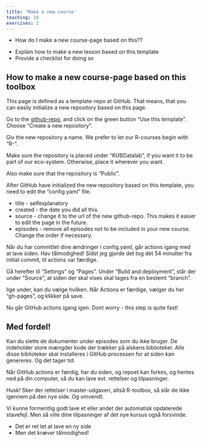 ```yaml
---
title: 'Make a new course'
teaching: 10
exercises: 2
---
```


:::::::::::::::::::::::::::::::::::::: questions 

- How do I make a new course-page based on this??

::::::::::::::::::::::::::::::::::::::::::::::::

::::::::::::::::::::::::::::::::::::: objectives

- Explain how to make a new lesson based on this template
- Provide a checklist for doing so

::::::::::::::::::::::::::::::::::::::::::::::::

## How to make a new course-page based on this toolbox

This page is defined as a template-repo at GitHub. That means, that you
can easily initialize a new repository based on this page.

Go to the [github-repo](https://github.com/KUBDatalab/R-toolbox), and click on 
the green button "Use this template". Choose "Create a new repository".

Giv the new repository a name. We prefer to let our R-courses begin with "R-".

Make sure the repository is placed under "KUBDatalab", if you want it to be part
of our eco-system. Otherwise, place it wherever you want.

Also make sure that the repository is "Public".

After GitHub have initialized the new repository based on this template, you
need to edit the "config.yaml" file. 

* title - selfexplanatory
* created - the date you did all this.
* source - change it to the url of the new github-repo. This makes it easier to edit the page in the future.
* episodes - remove all episodes not to be included in your new course. Change the order if necessary.



Når du har committet dine ændringer i config.yaml, går actions igang med at lave 
siden. Hav tålmodighed! Sidst jeg gjorde det tog det 54 minutter fra
initial commit, til actions var færdige.


Gå herefter til "Settings" og "Pages". Under "Build and deployment", står der 
under "Source", at siden der skal vises skal tages fra en bestemt "branch".

lige under, kan du vælge hvilken. Når Actions er færdige, vælger du her "gh-pages",
og klikker på save.

Nu går GitHub actions igang igen. Dont worry - this step is quite fast!

:::: callout

## Med fordel!

Kan du slette de dokumenter under episodes som du ikke bruger. De indeholder
store mængder kode der trækker på alskens biblioteker. Alle disse biblioteker
skal installeres i GitHub processen for at siden kan genereres. Og det 
tager tid.

::::

Når GitHub actions er færdig, har du siden, og repoet kan forkes, og hentes ned
på din computer, så du kan lave evt. rettelser og tilpasninger.

Husk! Sker der rettelser i master-udgaven, altså R-toolbox, så slår de ikke 
igennem på den nye side. Og omvendt. 

Vi kunne formentlig godt lave et eller andet der automatisk opdaterede stavefejl.
Men så ville dine tilpasninger af det nye kursus også forsvinde.




::::::::::::::::::::::::::::::::::::: keypoints 

- Det er ret let at lave en ny side
- Men det kræver tålmodighed!


::::::::::::::::::::::::::::::::::::::::::::::::

